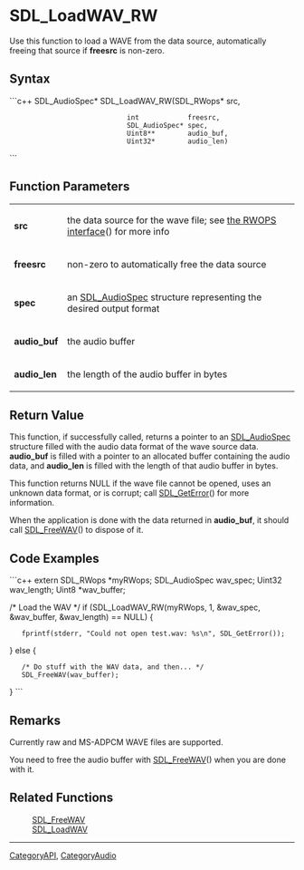 <!-- pragma section-numbers off -->
<!-- pragma disable-camelcase -->

= SDL_LoadWAV_RW =
Use this function to load a WAVE from the data source, automatically freeing that source if '''freesrc''' is non-zero.


== Syntax ==
```c++
SDL_AudioSpec* SDL_LoadWAV_RW(SDL_RWops*     src,
                              int            freesrc,
                              SDL_AudioSpec* spec,
                              Uint8**        audio_buf,
                              Uint32*        audio_len)
```

== Function Parameters ==
{|
|'''src'''
|the data source for the wave file; see [[CategoryIO|the RWOPS interface]]() for more info
|-
|'''freesrc'''
|non-zero to automatically free the data source
|-
|'''spec'''
|an [[SDL_AudioSpec]] structure representing the desired output format
|-
|'''audio_buf'''
|the audio buffer
|-
|'''audio_len'''
|the length of the audio buffer in bytes
|}

== Return Value ==
This function, if successfully called, returns a pointer to an [[SDL_AudioSpec]] structure filled with the audio data format of the wave source data. '''audio_buf''' is filled with a pointer to an allocated buffer containing the audio data, and '''audio_len''' is filled with the length of that audio buffer in bytes.

This function returns NULL if the wave file cannot be opened, uses an unknown data format, or is corrupt; call [[SDL_GetError]]() for more information.

When the application is done with the data returned in '''audio_buf''', it should call [[SDL_FreeWAV]]() to dispose of it.

== Code Examples ==
```c++
extern SDL_RWops *myRWops;
SDL_AudioSpec wav_spec;
Uint32 wav_length;
Uint8 *wav_buffer;

/* Load the WAV */
if (SDL_LoadWAV_RW(myRWops, 1, &wav_spec, &wav_buffer, &wav_length) == NULL) {
    fprintf(stderr, "Could not open test.wav: %s\n", SDL_GetError());
} else {
    /* Do stuff with the WAV data, and then... */
    SDL_FreeWAV(wav_buffer);
}
```

== Remarks ==
Currently raw and MS-ADPCM WAVE files are supported.

You need to free the audio buffer with [[SDL_FreeWAV]]() when you are done with it.

== Related Functions ==
:[[SDL_FreeWAV]]
:[[SDL_LoadWAV]]

----
[[CategoryAPI]], [[CategoryAudio]]
